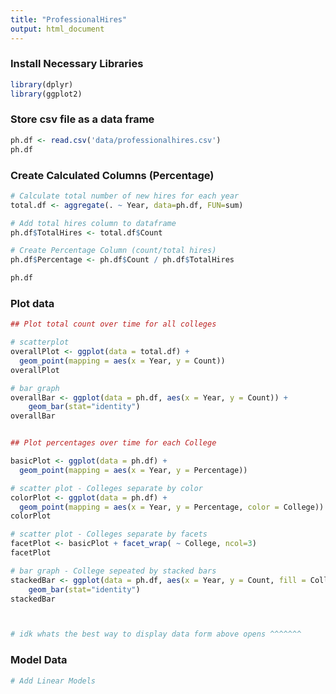 ```yaml
---
title: "ProfessionalHires"
output: html_document
---
```


### Install Necessary Libraries

```r

library(dplyr) 
library(ggplot2) 

```

### Store csv file as a data frame

```r

ph.df <- read.csv('data/professionalhires.csv')
ph.df

```

### Create Calculated Columns (Percentage)
```r

# Calculate total number of new hires for each year
total.df <- aggregate(. ~ Year, data=ph.df, FUN=sum)

# Add total hires column to dataframe
ph.df$TotalHires <- total.df$Count

# Create Percentage Column (count/total hires)
ph.df$Percentage <- ph.df$Count / ph.df$TotalHires

ph.df

```

### Plot data
```r

## Plot total count over time for all colleges

# scatterplot
overallPlot <- ggplot(data = total.df) +
  geom_point(mapping = aes(x = Year, y = Count))
overallPlot

# bar graph
overallBar <- ggplot(data = ph.df, aes(x = Year, y = Count)) +
    geom_bar(stat="identity")
overallBar


## Plot percentages over time for each College 

basicPlot <- ggplot(data = ph.df) +
  geom_point(mapping = aes(x = Year, y = Percentage))

# scatter plot - Colleges separate by color
colorPlot <- ggplot(data = ph.df) +
  geom_point(mapping = aes(x = Year, y = Percentage, color = College))
colorPlot

# scatter plot - Colleges separate by facets
facetPlot <- basicPlot + facet_wrap( ~ College, ncol=3)
facetPlot

# bar graph - College sepeated by stacked bars
stackedBar <- ggplot(data = ph.df, aes(x = Year, y = Count, fill = College )) +
    geom_bar(stat="identity")
stackedBar



# idk whats the best way to display data form above opens ^^^^^^^

```


### Model Data
```r

# Add Linear Models

```
